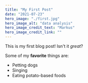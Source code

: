 ```yaml
---
title: "My First Post"
date: "2021-07-23"
hero_image: "./first.jpg"
hero_image_alt: "data analysis"
hero_image_credit_text: "Markus"
hero_image_credit_link: ""
---
```


This is my first blog post! Isn't it *great*?

Some of my **favorite** things are:

* Petting dogs
* Singing
* Eating potato-based foods